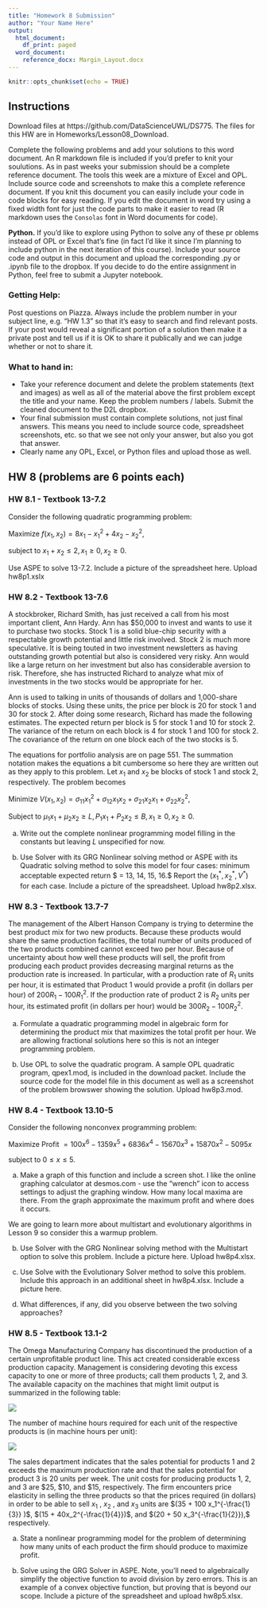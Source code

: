 ```yaml
---
title: "Homework 8 Submission"
author: "Your Name Here"
output:
  html_document:
    df_print: paged
  word_document:
    reference_docx: Margin_Layout.docx
---
```


```r
knitr::opts_chunk$set(echo = TRUE)
```

## Instructions

Download files at https://github.com/DataScienceUWL/DS775.  The files for this HW are in Homeworks/Lesson08_Download.

Complete the following problems and add your solutions to this word document.  An R markdown file is included if you'd prefer to knit your soulutions.  As in past weeks your submission should be a complete reference document.  The tools this week are a mixture of Excel and OPL.  Include source code and screenshots to make this a complete reference document.  If you knit this document you can easily include your code in code blocks for easy reading.  If you edit the document in word try using a fixed width font for just the code parts to make it easier to read (R markdown uses the `Consolas` font in Word documents for code).

**Python.**  If you'd like to explore using Python to solve any of these pr oblems instead of OPL or Excel that's fine (in fact I'd like it since I'm planning to include python in the next iteration of this course).  Include your source code and output in this document and upload the corresponding .py or .ipynb file to the dropbox.  If you decide to do the entire assignment in Python, feel free to submit a Jupyter notebook.

### Getting Help:  

Post questions on Piazza.  Always include the problem number in your subject line, e.g. "HW 1.3" so that it's easy to search and find relevant posts.  If your post would reveal a significant portion of a solution then make it a private post and tell us if it is OK to share it publically and we can judge whether or not to share it. 

### What to hand in:

* Take your reference document and delete the problem statements (text and images) as well as all of the material above the first problem except the title and your name.  Keep the problem numbers / labels.  Submit the cleaned document to the D2L dropbox.
* Your final submission must contain complete solutions, not just final answers.  This means you need to include source code, spreadsheet screenshots, etc. so that we see not only your answer, but also you got that answer.
* Clearly name any OPL, Excel, or Python files and upload those as well.

## HW 8 (problems are 6 points each)

### HW 8.1 - Textbook 13-7.2

Consider the following quadratic programming problem:

Maximize $f(x_1, x_2) = 8x_1 - x_1^2 + 4x_2 - x_2^2,$

subject to $x_1 + x_2 \leq 2, x_1 \geq 0, x_2 \geq 0.$

Use ASPE to solve 13-7.2.  Include a picture of the spreadsheet here.  Upload hw8p1.xslx

### HW 8.2 - Textbook 13-7.6

A stockbroker, Richard Smith, has just received a call from his most important client, Ann Hardy. Ann has $50,000 to invest and wants to use it to purchase two stocks. Stock 1 is a solid blue-chip security with a respectable growth potential and little risk involved. Stock 2 is much more speculative. It is being touted in two investment newsletters as having outstanding growth potential but also is considered very risky. Ann would like a large return on her investment but also has considerable aversion to risk. Therefore, she has instructed Richard to analyze what mix of investments in the two stocks would be appropriate for her.

Ann is used to talking in units of thousands of dollars and 1,000-share blocks of stocks. Using these units, the price per block is 20 for stock 1 and 30 for stock 2. After doing some research, Richard has made the following estimates. The expected return per block is 5 for stock 1 and 10 for stock 2. The variance of the return on each block is 4 for stock 1 and 100 for stock 2. The covariance of the return on one block each of the two stocks is 5.

The equations for portfolio analysis are on page 551.  The summation notation makes the equations a bit cumbersome so here they are written out as they apply to this problem.  Let $x_1$ and $x_2$ be blocks of stock 1 and stock 2, respectively.  The problem becomes

Minimize $V(x_1,x_2) = \sigma_{11} x_1^2 + \sigma_{12} x_1 x_2 + \sigma_{21} x_2 x_1 + \sigma_{22} x_2^2,$

Subject to $\mu_1 x_1 + \mu_2 x_2 \geq L, P_1 x_1 + P_2 x_2 \leq B, x_1 \geq 0, x_2 \geq 0.$

(a)  Write out the complete nonlinear programming model filling in the constants but leaving $L$ unspecified for now.

(b) Use Solver with its GRG Nonlinear solving method or ASPE with its Quadratic solving method to solve this model for four cases:  minimum acceptable expected return $ = 13, 14, 15, 16.$  Report the $(x_1^*, x_2^*, V^*)$ for each case.  Include a picture of the spreadsheet.  Upload hw8p2.xlsx.

### HW 8.3 - Textbook 13.7-7

The management of the Albert Hanson Company is trying to determine the best product mix for two new products. Because these products would share the same production facilities, the total number of units produced of the two products combined cannot exceed two per hour. Because of uncertainty about how well these products will sell, the profit from producing each product provides decreasing marginal returns as the production rate is increased. In particular, with a production rate of $R_1$ units per hour, it is estimated that Product 1 would provide a profit (in dollars per hour) of $200 R_1 - 100 R_1^2.$ If the production rate of product 2 is $R_2$ units per hour, its estimated profit (in dollars per hour) would be $300 R_2 - 100 R_2^2.$  

(a) Formulate a quadratic programming model in algebraic form for determining the product mix that maximizes the total profit per hour.  We are allowing fractional solutions here so this is not an integer programming problem.

(b) Use OPL to solve the quadratic program. A sample OPL quadratic program, qpex1.mod, is included in the download packet. Include the source code for the model file in this document as well as a screenshot of the problem browswer showing the solution.  Upload hw8p3.mod.

### HW 8.4 - Textbook 13.10-5

Consider the following nonconvex programming problem:

Maximize Profit $=100 x^6 - 1359 x^5 + 6836 x^4 - 15670 x^3 + 15870 x^2 - 5095 x$

subject to $0 \leq x \leq 5.$

(a) Make a graph of this function and include a screen shot.  I like the online graphing calculator at desmos.com - use the "wrench" icon to access settings to adjust the graphing window.  How many local maxima are there.  From the graph approximate the maximum profit and where does it occurs.

We are going to learn more about multistart and evolutionary algorithms in Lesson 9 so consider this a warmup problem.

(b) Use Solver with the GRG Nonlinear solving method with the Multistart option to solve this problem.  Include a picture here.  Upload hw8p4.xlsx.

(c) Use Solve with the Evolutionary Solver method to solve this problem.  Include this approach in an additional sheet in hw8p4.xlsx.  Include a picture here.

(d) What differences, if any, did you observe between the two solving approaches?

### HW 8.5 - Textbook 13.1-2

The Omega Manufacturing Company has discontinued the production of a certain unprofitable product line. This act created considerable excess production capacity. Management is considering devoting this excess capacity to one or more of three products; call them products 1, 2, and 3. The available capacity on the machines that might limit output is summarized in the following table:

![](./images/8p5a.png) 

The number of machine hours required for each unit of the respective products is (in machine hours per unit):

![](./images/8p5b.png) 


The sales department indicates that the sales potential for products 1 and 2 exceeds the maximum production rate and that the sales potential for product 3 is 20 units per week.  The unit costs for producing products 1, 2, and 3 are \$25, \$10, and \$15, respectively.  The firm encounters price elasticity in selling the three products so that the prices required (in dollars) in order to be able to sell $x_1$ , $x_2$ , and $x_3$ units are 
$(35 + 100 x_1^{-\frac{1}{3}} )$, $(15 + 40x_2^{-\frac{1}{4}})$, and $(20 + 50 x_3^{-\frac{1}{2}}),$ respectively.

(a) State a nonlinear programming model for the problem of determining how many units of each product the firm should produce to maximize profit.

(b) Solve using the GRG Solver in ASPE.  Note, you'll need to algebraically simplify the objective function to avoid division by zero errors.  This is an example of a convex objective function, but proving that is beyond our scope.  Include a picture of the spreadsheet and upload hw8p5.xlsx.



